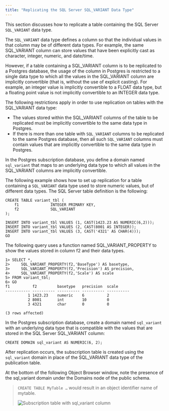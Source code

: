 ```yaml
---
title: "Replicating the SQL Server SQL_VARIANT Data Type"
---
```


<div id="replicating_sql_server_sql_variant_data_type" class="registered_link"></div>


This section discusses how to replicate a table containing the SQL Server `SQL_VARIANT` data type.

The `SQL_VARIANT` data type defines a column so that the individual values in that column may be of different data types. For example, the same SQL\_VARIANT column can store values that have been explicitly cast as character, integer, numeric, and date/time.

However, if a table containing a SQL\_VARIANT column is to be replicated to a Postgres database, the usage of the column in Postgres is restricted to a single data type to which all the values in the SQL\_VARIANT column are implicitly convertible (that is, without the use of explicit casting). For example, an integer value is implicitly convertible to a FLOAT data type, but a floating point value is not implicitly convertible to an INTEGER data type.

The following restrictions apply in order to use replication on tables with the SQL\_VARIANT data type:

-   The values stored within the SQL\_VARIANT columns of the table to be replicated must be implicitly convertible to the same data type in Postgres.
-   If there is more than one table with `SQL_VARIANT` columns to be replicated to the same Postgres database, then all such `SQL_VARIANT` columns must contain values that are implicitly convertible to the same data type in Postgres.

In the Postgres subscription database, you define a domain named `sql_variant` that maps to an underlying data type to which all values in the SQL\_VARIANT columns are implicitly convertible.

The following example shows how to set up replication for a table containing a `SQL_VARIANT` data type used to store numeric values, but of different data types. The SQL Server table definition is the following:

``` text
CREATE TABLE variant_tbl (
    f1              INTEGER PRIMARY KEY,
    f2              SQL_VARIANT
);

INSERT INTO variant_tbl VALUES (1, CAST(1423.23 AS NUMERIC(6,2)));
INSERT INTO variant_tbl VALUES (2, CAST(8001 AS INTEGER));
INSERT INTO variant_tbl VALUES (3, CAST('4321' AS CHAR(4)));
GO
```

The following query uses a function named SQL\_VARIANT\_PROPERTY to show the values stored in column f2 and their data types.

``` text
1> SELECT *,
2>     SQL_VARIANT_PROPERTY(f2,'BaseType') AS basetype,
3>     SQL_VARIANT_PROPERTY(f2,'Precision') AS precision,
4>     SQL_VARIANT_PROPERTY(f2,'Scale') AS scale
5> FROM variant_tbl;
6> GO
f1          f2         basetype   precision  scale
----------- ---------- ---------- ---------- ----------
          1 1423.23    numeric    6          2
          2 8001       int        10         0
          3 4321       char       0          0

(3 rows affected)
```

In the Postgres subscription database, create a domain named `sql_variant` with an underlying data type that is compatible with the values that are stored in the SQL Server SQL\_VARIANT column:

``` text
CREATE DOMAIN sql_variant AS NUMERIC(6, 2);
```

After replication occurs, the subscription table is created using the `sql_variant` domain in place of the SQL\_VARIANT data type of the publication table.

At the bottom of the following Object Browser window, note the presence of the sql\_variant domain under the Domains node of the public schema.

> `CREATE TABLE MyTable …` would result in an object identifier name of mytable.
>
> ![Subscription table with sql_variant column](/../../images/image299.png)
